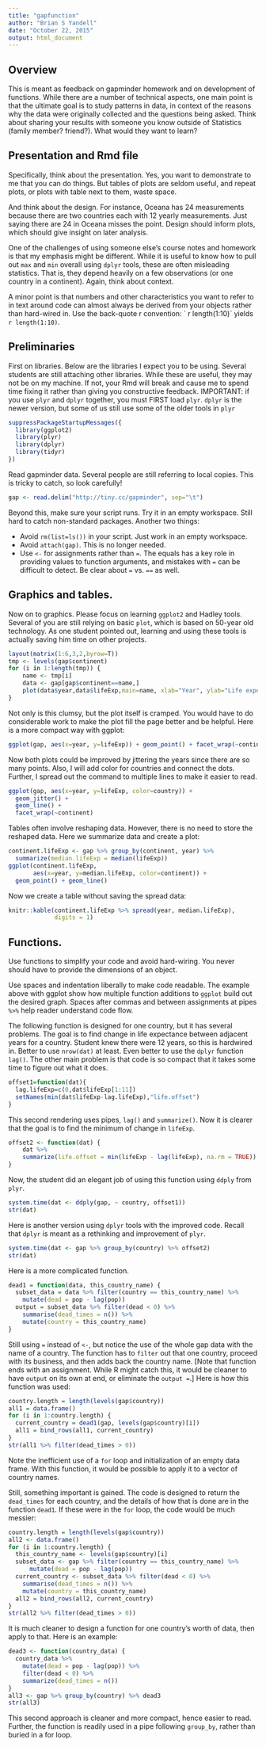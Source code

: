 ```yaml
---
title: "gapfunction"
author: "Brian S Yandell"
date: "October 22, 2015"
output: html_document
---
```


## Overview

This is meant as feedback on gapminder homework and on development of functions. While there are a number of technical aspects, one main point is that the ultimate goal is to study patterns in data, in context of the reasons why the data were originally collected and the questions being asked. Think about sharing your results with someone you know outside of Statistics (family member? friend?). What would they want to learn?

## Presentation and Rmd file

Specifically, think about the presentation. Yes, you want to demonstrate to me that you can do things. But tables of plots are seldom useful, and repeat plots, or plots with table next to them, waste space.

And think about the design. For instance, Oceana has 24 measurements because there are two countries each with 12 yearly measurements. Just saying there are 24 in Oceana misses the point. Design should inform plots, which should give insight on later analysis.

One of the challenges of using someone else's course notes and homework is that my emphasis might be different. While it is useful to know how to pull out `max` and `min` overall using `dplyr` tools, these are often misleading statistics. That is, they depend heavily on a few observations (or one country in a continent). Again, think about context.

A minor point is that numbers and other characteristics you want to refer to in text around code can almost always be derived from your objects rather than hard-wired in. Use the back-quote r convention: \` r length(1:10)\` yields `r length(1:10)`. 

## Preliminaries

First on libraries. Below are the libraries I expect you to be using. Several students are still attaching other libraries. While these are useful, they may not be on my machine. If not, your Rmd will break and cause me to spend time fixing it rather than giving you constructive feedback. IMPORTANT: if you use `plyr` and `dplyr` together, you must FIRST load `plyr`. `dplyr` is the newer version, but some of us still use some of the older tools in `plyr`

```r
suppressPackageStartupMessages({
  library(ggplot2)
  library(plyr)
  library(dplyr)
  library(tidyr)
})
```

Read gapminder data. Several people are still referring to local copies. This is tricky to catch, so look carefully!

```r
gap <- read.delim("http://tiny.cc/gapminder", sep="\t")
```

Beyond this, make sure your script runs. Try it in an empty workspace. Still hard to catch non-standard packages. Another two things:

* Avoid `rm(list=ls())` in your script. Just work in an empty workspace.
* Avoid `attach(gap)`. This is no longer needed.
* Use `<-` for assignments rather than `=`. The equals has a key role in providing values to function arguments, and mistakes with `=` can be difficult to detect. Be clear about `=` vs. `==` as well.

## Graphics and tables.

Now on to graphics. Please focus on learning `ggplot2` and Hadley tools. Several of you are still relying on basic `plot`, which is based on 50-year old technology. As one student pointed out, learning and using these tools is actually saving him time on other projects.

```r
layout(matrix(1:6,3,2,byrow=T))
tmp <- levels(gap$continent)
for (i in 1:length(tmp)) {
    name <- tmp[i]
    data <- gap[gap$continent==name,]
    plot(data$year,data$lifeExp,main=name, xlab="Year", ylab="Life expectancy")
}
```

Not only is this clumsy, but the plot itself is cramped. You would have to do considerable work to make the plot fill the page better and be helpful. Here is a more compact way with ggplot:

```r
ggplot(gap, aes(x=year, y=lifeExp)) + geom_point() + facet_wrap(~continent)
```

Now both plots could be improved by jittering the years since there are so many points. Also, I will add color for countries and connect the dots. Further, I spread out the command to multiple lines to make it easier to read.

```r
ggplot(gap, aes(x=year, y=lifeExp, color=country)) + 
  geom_jitter() + 
  geom_line() +
  facet_wrap(~continent)
```

Tables often involve reshaping data. However, there is no need to store the reshaped data. Here we summarize data and create a plot:

```r
continent.lifeExp <- gap %>% group_by(continent, year) %>% 
  summarize(median.lifeExp = median(lifeExp))
ggplot(continent.lifeExp, 
       aes(x=year, y=median.lifeExp, color=continent)) +
  geom_point() + geom_line()
```

Now we create a table without saving the spread data:

```r
knitr::kable(continent.lifeExp %>% spread(year, median.lifeExp),
             digits = 1)
```

## Functions.

Use functions to simplify your code and avoid hard-wiring. You never should have to provide the dimensions of an object.

Use spaces and indentation liberally to make code readable. The example above with ggplot show how multiple function additions to `ggplot` build out the desired graph. Spaces after commas and between assignments at pipes `%>%` help reader understand code flow.

The following function is designed for one country, but it has several problems. The goal is to find change in life expectance between adjacent years for a country. Student knew there were 12 years, so this is hardwired in. Better to use `nrow(dat)` at least. Even better to use the `dplyr` function `lag()`. The other main problem is that code is so compact that it takes some time to figure out what it does.

```r
offset1=function(dat){
  lag.lifeExp=c(0,dat$lifeExp[1:11])
  setNames(min(dat$lifeExp-lag.lifeExp),"life.offset")
}
```

This second rendering uses pipes, `lag()` and `summarize()`. Now it is clearer that the goal is to find the minimum of change in `lifeExp`.

```r
offset2 <- function(dat) {
	dat %>% 
    summarize(life.offset = min(lifeExp - lag(lifeExp), na.rm = TRUE))
}
```

Now, the student did an elegant job of using this function using `ddply` from `plyr`.

```r
system.time(dat <- ddply(gap, ~ country, offset1))
str(dat)
```

Here is another version using `dplyr` tools with the improved code. Recall that `dplyr` is meant as a rethinking and improvement of `plyr`.

```r
system.time(dat <- gap %>% group_by(country) %>% offset2)
str(dat)
```

Here is a more complicated function.

```r
dead1 = function(data, this_country_name) {
  subset_data = data %>% filter(country == this_country_name) %>% 
    mutate(dead = pop - lag(pop))
  output = subset_data %>% filter(dead < 0) %>%
    summarise(dead_times = n()) %>% 
    mutate(country = this_country_name)
}
```

Still using `=` instead of `<-`, but notice the use of the whole gap data with the name of a country. The function has to `filter` out that one country, proceed with its business, and then adds back the country name. [Note that function ends with an assignment. While R might catch this, it would be cleaner to have `output` on its own at end, or eliminate the `output =`.] Here is how this function was used:

```r
country.length = length(levels(gap$country))
all1 = data.frame()
for (i in 1:country.length) {
  current_country = dead1(gap, levels(gap$country)[i])
  all1 = bind_rows(all1, current_country)
}
str(all1 %>% filter(dead_times > 0))
```

Note the inefficient use of a `for` loop and initialization of an empty data frame. With this function, it would be possible to apply it to a vector of country names.

Still, something important is gained. The code is designed to return the `dead_times` for each country, and the details of how that is done are in the function `dead1`. If these were in the `for` loop, the code would be much messier:

```r
country.length = length(levels(gap$country))
all2 <- data.frame()
for (i in 1:country.length) {
  this_country_name <- levels(gap$country)[i]
  subset_data <- gap %>% filter(country == this_country_name) %>% 
      mutate(dead = pop - lag(pop))
  current_country <- subset_data %>% filter(dead < 0) %>%
    summarise(dead_times = n()) %>% 
    mutate(country = this_country_name)
  all2 = bind_rows(all2, current_country)
}
str(all2 %>% filter(dead_times > 0))
```

It is much cleaner to design a function for one country's worth of data, then apply to that. Here is an example:

```r
dead3 <- function(country_data) {
  country_data %>% 
    mutate(dead = pop - lag(pop)) %>%
    filter(dead < 0) %>%
    summarize(dead_times = n())
}
all3 <- gap %>% group_by(country) %>% dead3
str(all3)
```

This second approach is cleaner and more compact, hence easier to read. Further, the function is readily used in a pipe following `group_by`, rather than buried in a for loop.